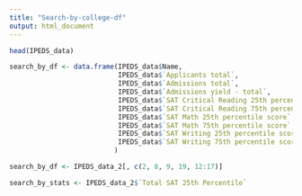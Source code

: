 ```yaml
---
title: "Search-by-college-df"
output: html_document
---
```


```r

head(IPEDS_data)

```


```r

search_by_df <- data.frame(IPEDS_data$Name, 
                           IPEDS_data$`Applicants total`, 
                           IPEDS_data$`Admissions total`,
                           IPEDS_data$`Admissions yield - total`,
                           IPEDS_data$`SAT Critical Reading 25th percentile score`, 
                           IPEDS_data$`SAT Critical Reading 75th percentile score`, 
                           IPEDS_data$`SAT Math 25th percentile score`, 
                           IPEDS_data$`SAT Math 75th percentile score`, 
                           IPEDS_data$`SAT Writing 25th percentile score`,
                           IPEDS_data$`SAT Writing 75th percentile score`
                          )

```

```r
search_by_df <- IPEDS_data_2[, c(2, 8, 9, 19, 12:17)]

```

```r
search_by_stats <- IPEDS_data_2$`Total SAT 25th Percentile`
```

